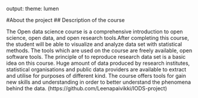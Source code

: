 output:
  theme: lumen


#About the project 
## Description of the course

The Open data science course is a comprehensive introduction to open science, open data, and open research tools.After completing this course, the student will be able to visualize and analyze data set with statistical methods. The tools which are used on the course are freely available, open software tools.
The principle of to reproduce research data set is a basic idea on this course. Huge amount of data produced by research institutes, statistical organisations and public data providers are available to extract and utilise for purposes of different kind.
The course offers tools for gain new skills and understanding in order to better understand the phenomena behind the data.
(https://github.com/Leenapaivikki/IODS-project)


